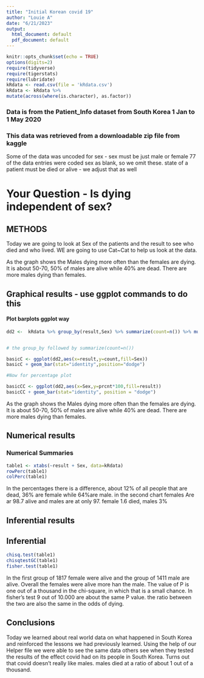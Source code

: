 ```yaml
---
title: "Initial Korean covid 19"
author: "Louie A"
date: "6/21/2023"
output:
  html_document: default
  pdf_document: default
---
```


```r
knitr::opts_chunk$set(echo = TRUE)
options(digits=2)
require(tidyverse)
require(tigerstats)
require(lubridate)
kRdata <- read.csv(file = 'kRdata.csv')
kRdata <- kRdata %>%
mutate(across(where(is.character), as.factor))

```
### Data is from the Patient_Info dataset from South Korea 1 Jan to 1 May 2020
### This data was retrieved from a downloadable zip file from kaggle

Some of the data was uncoded for sex - sex must be just male or female
77 of the data entries were coded sex  as blank, so we omit these.
state of a patient must be died or alive - we adjust that as well   
  
# Your Question - Is dying independent of sex?

## METHODS
Today we are going to look at Sex of the patients and the result to see who died and who lived. WE are going to use Cat~Cat to help us look at the data.


As the graph shows the Males dying more often than the females are dying. It is about 50-70, 50% of males are alive while 40% are dead. There are more males dying than females.


## Graphical results - use ggplot commands to do this  

#### Plot barplots ggplot way

```r
dd2 <-  kRdata %>% group_by(result,Sex) %>% summarize(count=n()) %>% mutate(prcnt=count/sum(count))


# the group_by followed by summarize(count=n())

basicC <- ggplot(dd2,aes(x=result,y=count,fill=Sex))
basicC + geom_bar(stat="identity",position="dodge")

#Now for percentage plot

basicCC <- ggplot(dd2,aes(x=Sex,y=prcnt*100,fill=result)) 
basicCC + geom_bar(stat="identity", position = "dodge")
```

  As the graph shows the Males dying more often than the females are dying. It is about 50-70, 50% of males are alive while 40% are dead. There are more males dying than females.






  
## Numerical results

### Numerical Summaries  

```r
table1 <- xtabs(~result + Sex, data=kRdata)
rowPerc(table1)
colPerc(table1)
```
In the percentages there is a difference, about 12% of all people that are dead, 36% are female while 64%are male. in the second chart females Are ar 98.7 alive and males are at only 97. female 1.6 died, males 3%


## Inferential results 
## Inferential  

```r
chisq.test(table1)
chisqtestGC(table1)
fisher.test(table1)
```
In the first group of 1817 female were alive and the group of 1411 male are alive. Overall the females were alive more han the male. The value of P is one out of a thousand in the chi-square, in which that is a small chance. In fisher's test 9 out of 10.000 are about the same P value. the ratio between the two are also the same in the odds of dying. 


## Conclusions
Today we learned about real world data on what happened in South Korea and reinforced the lessons we had previously learned. Using the help of our Helper file we were able to see the same data others see when they tested the results of the effect covid had on its people in South Korea. Turns out that covid doesn't really like males. males died at a ratio of about 1 out of a thousand.
